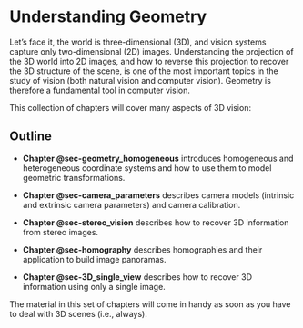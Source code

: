 # Understanding Geometry {#sec-understanding-geometry}

Let's face it, the world is three-dimensional (3D), and vision systems capture only two-dimensional (2D) images. Understanding the projection of the 3D world into 2D images, and how to reverse this projection to recover the 3D structure of the scene, is one of the most important topics in the study of vision (both natural vision and computer vision). Geometry is therefore a fundamental tool in computer vision. 

This collection of chapters will cover many aspects of 3D vision:

## Outline

- **Chapter @sec-geometry_homogeneous** introduces homogeneous and heterogeneous coordinate systems and how to use them to model geometric transformations.

- **Chapter @sec-camera_parameters** describes camera models (intrinsic and extrinsic camera parameters) and camera calibration.

- **Chapter @sec-stereo_vision** describes how to recover 3D information from stereo images.

- **Chapter @sec-homography** describes homographies and their application to build image panoramas.

- **Chapter @sec-3D_single_view** describes how to recover 3D information using only a single image.

The material in this set of chapters will come in handy as soon as you have to deal with 3D scenes (i.e., always).